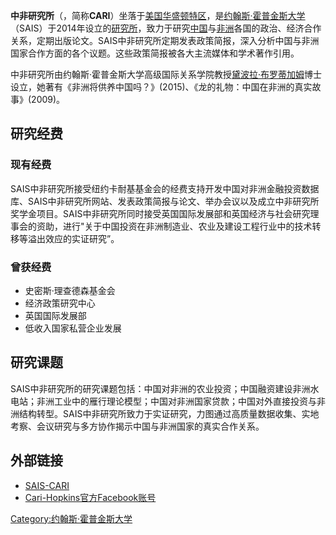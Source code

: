 {{NoteTA
| T=zh-cn:中非研究所;zh-tw:中非研究所;zh-hk:中非研究所;
| 1=zh-cn:约翰斯·霍普金斯大学;zh-tw:約翰霍普金斯大學;zh-hk:約翰霍普金斯大學;
}}
{{unreferenced|time=2016-08-02T21:30:31+00:00}}
{{incomplete|time=2017-06-07}}
'''中非研究所'''（{{lang-en|China Africa Research Initiative}}，简称'''CARI'''）坐落于[[美国|美国]][[华盛顿特区|华盛顿特区]]，是[[约翰斯·霍普金斯大学|约翰斯·霍普金斯大学]]{{link-en|保罗·尼采高级国际研究学院|Paul H. Nitze School of Advanced International Studies}}（SAIS）于2014年设立的[[研究所|研究所]]，致力于研究[[中国|中国]]与[[非洲|非洲]]各国的政治、经济合作关系，定期出版论文。SAIS中非研究所定期发表政策简报，深入分析中国与非洲国家合作方面的各个议题。这些政策简报被各大主流媒体和学术著作引用。

中非研究所由约翰斯·霍普金斯大学高级国际关系学院教授[[黛波拉·布罗蒂加姆|黛波拉·布罗蒂加姆]]博士设立，她著有《非洲将供养中国吗？》(2015)、《龙的礼物：中国在非洲的真实故事》(2009)。

== 研究经费 ==
=== 现有经费 ===
SAIS中非研究所接受纽约卡耐基基金会的经费支持开发中国对非洲金融投资数据库、SAIS中非研究所网站、发表政策简报与论文、举办会议以及成立中非研究所奖学金项目。SAIS中非研究所同时接受英国国际发展部和英国经济与社会研究理事会的资助，进行"关于中国投资在非洲制造业、农业及建设工程行业中的技术转移等溢出效应的实证研究”。
=== 曾获经费 ===
* 史密斯·理查德森基金会
* 经济政策研究中心
* 英国国际发展部
* 低收入国家私营企业发展

== 研究课题 ==
SAIS中非研究所的研究课题包括：中国对非洲的农业投资；中国融资建设非洲水电站；非洲工业中的雁行理论模型；中国对非洲国家贷款；中国对外直接投资与非洲结构转型。SAIS中非研究所致力于实证研究，力图通过高质量数据收集、实地考察、会议研究与多方协作揭示中国与非洲国家的真实合作关系。

==外部链接==
*[http://www.sais-cari.org/ SAIS-CARI] {{Wayback|url=http://www.sais-cari.org/ |date=20210502175042 }}
*[https://www.facebook.com/search/str/Cari%2BHopkins/keywords_top Cari-Hopkins官方Facebook账号]{{dead link|date=2018年4月 |bot=InternetArchiveBot |fix-attempted=yes }}
{{約翰·霍普金斯大學}}

[[Category:约翰斯·霍普金斯大学|Category:约翰斯·霍普金斯大学]]